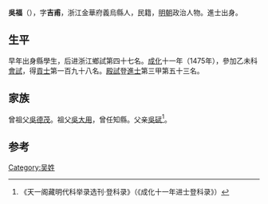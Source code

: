 {{Otheruses|other=名为吳福的其他人物|吳福}}
{{Otheruses|other=名为吴吉甫的其他人物|吴吉甫}}

'''吳福'''（{{bd|1448年||？}}），字'''吉甫'''，浙江金華府義烏縣人，民籍，[[明朝|明朝]]政治人物。進士出身。

== 生平 ==
早年出身縣學生，后进浙江鄉試第四十七名。[[成化|成化]]十一年（1475年），參加乙未科[[會試|會試]]，得[[貢士|貢士]]第一百九十八名。[[殿試|殿試]]登[[進士|進士]]第三甲第五十三名。

== 家族 ==
曾祖父[[吳德茂|吳德茂]]。祖父[[吳大用|吳大用]]，曾任知縣。父亲[[吳碔|吳碔]]<ref>《天一阁藏明代科举录选刊·登科录》（《成化十一年进士登科录》）</ref>。

==参考==
{{reflist}}

{{成化十一年乙未科殿試金榜}}

{{Authority control}}

{{DEFAULTSORT:}}
[[Category:吴姓|Category:吴姓]]


{{明朝人物小作品}}